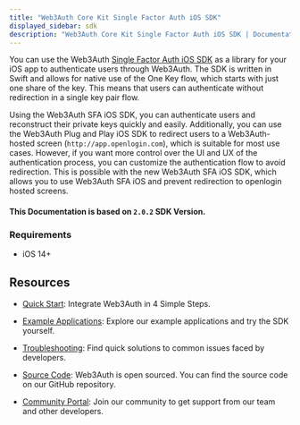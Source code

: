 ```yaml
---
title: "Web3Auth Core Kit Single Factor Auth iOS SDK"
displayed_sidebar: sdk
description: "Web3Auth Core Kit Single Factor Auth iOS SDK | Documentation - Web3Auth"
---
```


You can use the Web3Auth [Single Factor Auth iOS SDK](https://github.com/Web3Auth/single-factor-auth-swift) as a library for your iOS app to
authenticate users through Web3Auth. The SDK is written in Swift and allows for native use of the One Key flow, which starts with just one share of
the key. This means that users can authenticate without redirection in a single key pair flow.

Using the Web3Auth SFA iOS SDK, you can authenticate users and reconstruct their private keys quickly and easily. Additionally, you can use the
Web3Auth Plug and Play iOS SDK to redirect users to a Web3Auth-hosted screen (`http://app.openlogin.com`), which is suitable for most use cases.
However, if you want more control over the UI and UX of the authentication process, you can customize the authentication flow to avoid redirection.
This is possible with the new Web3Auth SFA iOS SDK, which allows you to use Web3Auth SFA iOS and prevent redirection to openlogin hosted screens.

#### This Documentation is based on `2.0.2` SDK Version.

### Requirements

- iOS 14+

## Resources

- [Quick Start](/quick-start?product=Core+Kit&sdk=Single+Factor+Auth+iOS+SDK): Integrate Web3Auth in 4 Simple Steps.

- [Example Applications](/examples?product=Core+Kit&sdk=Single+Factor+Auth+iOS+SDK): Explore our example applications and try the SDK yourself.

- [Troubleshooting](/troubleshooting): Find quick solutions to common issues faced by developers.

- [Source Code](https://github.com/Web3Auth/single-factor-auth-swift): Web3Auth is open sourced. You can find the source code on our GitHub
  repository.

- [Community Portal](https://web3auth.io/community/c/help-core-kit/sfa-ios-sdk/30): Join our community to get support from our team and other
  developers.
